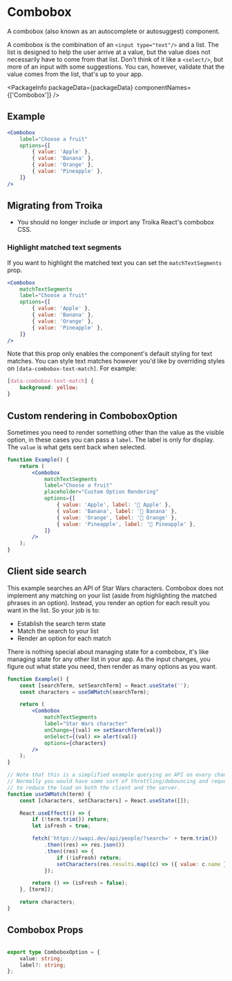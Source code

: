 
# Combobox

A combobox (also known as an autocomplete or autosuggest) component.

A combobox is the combination of an `<input type="text"/>` and a list. The list
is designed to help the user arrive at a value, but the value does not
necessarily have to come from that list. Don't think of it like a `<select/>`,
but more of an input with some suggestions. You can, however, validate that the
value comes from the list, that's up to your app.

<PackageInfo packageData={packageData} componentNames={['Combobox']} />

## Example

```jsx example
<Combobox
    label="Choose a fruit"
    options={[
        { value: 'Apple' },
        { value: 'Banana' },
        { value: 'Orange' },
        { value: 'Pineapple' },
    ]}
/>
```

## Migrating from Troika

-   You should no longer include or import any Troika React's combobox CSS.

### Highlight matched text segments

If you want to highlight the matched text you can set the `matchTextSegments`
prop.

```jsx example
<Combobox
    matchTextSegments
    label="Choose a fruit"
    options={[
        { value: 'Apple' },
        { value: 'Banana' },
        { value: 'Orange' },
        { value: 'Pineapple' },
    ]}
/>
```

Note that this prop only enables the component's default styling for text
matches. You can style text matches however you'd like by overriding styles on
`[data-combobox-text-match]`. For example:

```css example
[data-combobox-text-match] {
    background: yellow;
}
```

## Custom rendering in ComboboxOption

Sometimes you need to render something other than the value as the visible
option, in these cases you can pass a `label`. The label is only for display.
The `value` is what gets sent back when selected.

```jsx example
function Example() {
    return (
        <Combobox
            matchTextSegments
            label="Choose a fruit"
            placeholder="Custom Option Rendering"
            options={[
                { value: 'Apple', label: '🍎 Apple' },
                { value: 'Banana', label: '🍌 Banana' },
                { value: 'Orange', label: '🍊 Orange' },
                { value: 'Pineapple', label: '🍍 Pineapple' },
            ]}
        />
    );
}
```

## Client side search

This example searches an API of Star Wars characters. Combobox does not
implement any matching on your list (aside from highlighting the matched phrases
in an option). Instead, you render an option for each result you want in the
list. So your job is to:

-   Establish the search term state
-   Match the search to your list
-   Render an option for each match

There is nothing special about managing state for a combobox, it's like managing
state for any other list in your app. As the input changes, you figure out what
state you need, then render as many options as you want.

```jsx example
function Example() {
    const [searchTerm, setSearchTerm] = React.useState('');
    const characters = useSWMatch(searchTerm);

    return (
        <Combobox
            matchTextSegments
            label="Star Wars character"
            onChange={(val) => setSearchTerm(val)}
            onSelect={(val) => alert(val)}
            options={characters}
        />
    );
}

// Note that this is a simplified example querying an API on every change to the input field
// Normally you would have some sort of throttling/debouncing and request cancellation
// to reduce the load on both the client and the server.
function useSWMatch(term) {
    const [characters, setCharacters] = React.useState([]);

    React.useEffect(() => {
        if (!term.trim()) return;
        let isFresh = true;

        fetch('https://swapi.dev/api/people/?search=' + term.trim())
            .then((res) => res.json())
            .then((res) => {
                if (!isFresh) return;
                setCharacters(res.results.map((c) => ({ value: c.name })));
            });

        return () => (isFresh = false);
    }, [term]);

    return characters;
}
```

## Combobox Props

```props packages/combobox/src/component.tsx

```

```ts
export type ComboboxOption = {
    value: string;
    label?: string;
};
```
